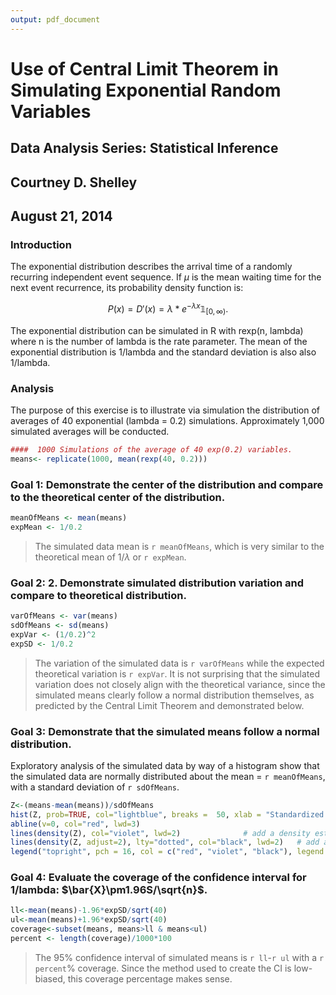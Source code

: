 ```yaml
---
output: pdf_document
---
```

# Use of Central Limit Theorem in Simulating Exponential Random Variables
## Data Analysis Series:  Statistical Inference
## Courtney D. Shelley
## August 21, 2014



###  Introduction

The exponential distribution describes the arrival time of a randomly recurring independent event sequence. If $\mu$ is the mean waiting time for the next event recurrence, its probability density function is:

   $$             
     P(x)=D'(x)=\lambda*e^{-\lambda x}  \mathbb{1}_{[0, \infty)}.
   $$ 
   

The exponential distribution can be simulated in R with rexp(n, lambda) where n is the number of lambda is the rate parameter. The mean of the exponential distribution is 1/lambda and the standard deviation is also also 1/lambda. 

###  Analysis

The purpose of this exercise is to illustrate via simulation the distribution of averages of 40 exponential (lambda = 0.2) simulations.  Approximately 1,000 simulated averages will be conducted.   

```r

####  1000 Simulations of the average of 40 exp(0.2) variables.  
means<- replicate(1000, mean(rexp(40, 0.2)))
```

### Goal 1:  Demonstrate the center of the distribution and compare to the theoretical center of the distribution.  

```r
meanOfMeans <- mean(means)
expMean <- 1/0.2
```
> The simulated data mean is `r meanOfMeans`, which is very similar to the theoretical mean of 1/$\lambda$ or `r expMean`.  

###  Goal 2:  2. Demonstrate simulated distribution variation and compare to theoretical distribution.  
```r
varOfMeans <- var(means)
sdOfMeans <- sd(means)
expVar <- (1/0.2)^2
expSD <- 1/0.2
```
> The variation of the simulated data is `r varOfMeans` while the expected theoretical variation is `r expVar`.  It is not surprising that the simulated variation does not closely align with the theoretical variance, since the simulated means clearly follow a normal distribution themselves, as predicted by the Central Limit Theorem and demonstrated below.  

### Goal 3:  Demonstrate that the simulated means follow a normal distribution.  

Exploratory analysis of the simulated data by way of a histogram show that the simulated data are normally distributed about the mean = `r meanOfMeans`, with a standard deviation of `r sdOfMeans`.  
 
```r
Z<-(means-mean(means))/sdOfMeans
hist(Z, prob=TRUE, col="lightblue", breaks =  50, xlab = "Standardized Means", main="Simulated Means of 40 Simulated Exp(0.2)")                     
abline(v=0, col="red", lwd=3)
lines(density(Z), col="violet", lwd=2)              # add a density estimate with defaults
lines(density(Z, adjust=2), lty="dotted", col="black", lwd=2)   # add another smoother density
legend("topright", pch = 16, col = c("red", "violet", "black"), legend = c("Standardized Mean = 0", "Density Estimate", "Gaussian Approximation"))
```

### Goal 4:  Evaluate the coverage of the confidence interval for 1/lambda: $\bar{X}\pm1.96S/\sqrt{n}$.

```r
ll<-mean(means)-1.96*expSD/sqrt(40)
ul<-mean(means)+1.96*expSD/sqrt(40)
coverage<-subset(means, means>ll & means<ul)
percent <- length(coverage)/1000*100
```
> The 95% confidence interval of simulated means is `r ll`-`r ul` with a `r percent`% coverage.  Since the method used to create the CI is low-biased, this coverage percentage makes sense.  
